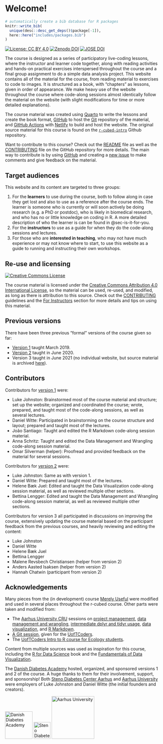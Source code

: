 # Welcome! {.unnumbered}

```r
# automatically create a bib database for R packages
knitr::write_bib(
  unique(desc::desc_get_deps()$package[-1]),
  here::here("includes/packages.bib")
)
```

[![License: CC BY
4.0](https://img.shields.io/badge/License-CC%20BY%204.0-lightgrey.svg)](https://creativecommons.org/licenses/by/4.0/)
[![Zenodo
DOI](https://zenodo.org/badge/DOI/10.5281/zenodo.3921893.svg)](https://doi.org/10.5281/zenodo.3921893)
[![JOSE
DOI](https://jose.theoj.org/papers/10.21105/jose.00122/status.svg)](https://doi.org/10.21105/jose.00122)

The course is designed as a series of participatory live-coding lessons,
where the instructor and learner code together, along with reading
activities and hands-on practical exercises interspersed throughout the
course and a final group assignment to do a simple data analysis
project. This website contains all of the material for the course, from
reading material to exercises to code to images. It is structured as a
book, with "chapters" as lessons, given in order of appearance. We make
heavy use of the website throughout the course where code-along sessions
almost identically follow the material on the website (with slight
modifications for time or more detailed explanations).

The course material was created using [Quarto](https://quarto.org) to
write the lessons and create the book format,
[GitHub](https://github.com/) to host the [Git](https://git-scm.com/)
repository of the material, and [GitHub
Actions](https://github.com/features/actions) with
[Netlify](https://www.netlify.com/) to build and host the website. The
original source material for this course is found on the
[`r-cubed-intro`](https://github.com/rostools/r-cubed-intro) Github
repository.

Want to contribute to this course? Check out the
[README](https://github.com/rostools/r-cubed-intro/blob/main/README.md)
file as well as the
[CONTRIBUTING](https://github.com/rostools/r-cubed-intro/blob/main/CONTRIBUTING.md)
file on the GitHub repository for more details. The main way to
contribute is by using [GitHub](https://github.com/) and creating a [new
issue](https://github.com/rostools/r-cubed-intro/issues/new) to make
comments and give feedback on the material.

## Target audiences

This website and its content are targeted to three groups:

1.  For the **learners** to use during the course, both to follow along
    in case they get lost and also to use as a reference after the
    course ends. The learner is someone who is currently or will soon
    actively be doing research (e.g. a PhD or postdoc), who is likely in
    biomedical research, and who has no or little knowledge on coding
    in R. A more detailed description of who the learner is can be found
    in @sec-is-it-for-you.
2.  For the **instructors** to use as a guide for when they do the
    code-along sessions and lectures.
3.  For those who are **interested in teaching**, who may not have much
    experience or may not know where to start, to use this website as a
    guide to running and instructing their own workshops.

## Re-use and licensing

<a rel="license" href="http://creativecommons.org/licenses/by/4.0/"><img src="https://i.creativecommons.org/l/by/4.0/80x15.png" alt="Creative Commons License" style="border-width:0"/></a>

The course material is licensed under the [Creative Commons Attribution
4.0 International
License](https://creativecommons.org/licenses/by/4.0/), so the material
can be used, re-used, and modified, as long as there is attribution to
this source. Check out the
[CONTRIBUTING](https://github.com/rostools/r-cubed-intro/blob/main/CONTRIBUTING.md)
guidelines and the [For Instructors](appendix/for-instructors.qmd)
section for more details and tips on using this material.

## Previous versions

There have been three previous "formal" versions of the course given so
far:

-   [Version 1](https://v1--dda-rcourse.netlify.app/) taught March 2019.
-   [Version 2](https://r-cubed-v2.rostools.org/) taught in June 2020.
-   Version 3 taught in June 2021 (no individual website, but source
    material is archived
    [here](https://github.com/rostools/r-cubed-intro/releases/v3.0)).

## Contributors {#contributors}

Contributors for [version 1](https://v1--dda-rcourse.netlify.app/) were:

-   Luke Johnston: Brainstormed most of the course material and
    structure; set up the website; organized and coordinated the course;
    wrote, prepared, and taught most of the code-along sessions, as well
    as several lectures.
-   Daniel Witte: Participated in brainstorming on the course structure
    and layout; prepared and taught most of the lectures.
-   João Santiago: Taught and edited the R Markdown code-along session
    material.
-   Anna Schritz: Taught and edited the Data Management and Wrangling
    code-along session material.
-   Omar Silverman (helper): Proofread and provided feedback on the
    material for several sessions.

Contributors for [version 2](https://r-cubed-v2.rostools.org/) were:

-   Luke Johnston: Same as with version 1.
-   Daniel Witte: Prepared and taught most of the lectures.
-   Helene Bæk Juel: Edited and taught the Data Visualization code-along
    session material, as well as reviewed multiple other sections.
-   Bettina Lengger: Edited and taught the Data Management and Wrangling
    code-along session material, as well as reviewed multiple other
    sections.

Contributors for version 3 all participated in discussions on improving
the course, extensively updating the course material based on the
participant feedback from the previous courses, and heavily reviewing
and editing the content:

-   Luke Johnston
-   Daniel Witte
-   Helene Bæk Juel
-   Bettina Lengger
-   Malene Revsbech Christiansen (helper from version 2)
-   Anders Aasted Isaksen (helper from version 2)
-   Hannah Chatwin (participant from version 2)

## Acknowledgements

Many pieces from the (in development) course [Merely
Useful](https://github.com/merely-useful/merely-useful.github.io) were
modified and used in several places throughout the r-cubed course. Other
parts were taken and modified from:

-   The [Aarhus University CRU](https://au-cru.github.io/) sessions on
    [project
    management](https://au-cru.github.io/content/workflow-setup.html),
    [data management and
    wrangling](https://au-cru.github.io/content/intro-dplyr.html),
    [intermediate dplyr and tidyr usage](https://au-cru.github.io/),
    [data
    visualization](https://au-cru.github.io/content/intro-ggplot2.html),
    and [R
    Markdown](https://au-cru.github.io/content/intro-rmarkdown.html).
-   [A Git
    session](https://uoftcoders.github.io/studyGroup/lessons/git/intro/lesson/),
    given for the
    [UofTCoders](https://uoftcoders.github.io/studyGroup/).
-   The [UofTCoders Intro to R course for Ecology
    students](https://uoftcoders.github.io/rcourse/).

Content from multiple sources was used as inspiration for this course,
including the [R for Data Science](https://r4ds.had.co.nz/) book and the
[Fundamentals of Data Visualization](https://serialmentor.com/dataviz/).

The [Danish Diabetes Academy](https://www.danishdiabetesacademy.dk/)
hosted, organized, and sponsored versions 1 and 2 of the course. A huge
thanks to them for their involvement, support, and sponsorship! Both
[Steno Diabetes Center Aarhus](https://www.stenoaarhus.dk/) and [Aarhus
University](https://www.au.dk/) were employers of Luke Johnston and
Daniel Witte (the initial founders and creators).

<!-- TODO: Update DDA logo -->

![Danish Diabetes Academy](images/logo-dda.png){width="90px"} ![Steno
Diabetes Center Aarhus](images/logo-sdca.png){width="55px"} ![Aarhus
University](images/logo-au.png){width="140px"}
